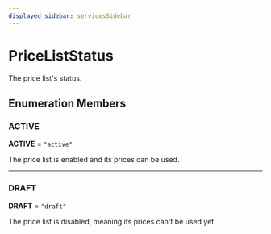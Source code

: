 ```yaml
---
displayed_sidebar: servicesSidebar
---
```



# PriceListStatus

The price list's status.

## Enumeration Members

### ACTIVE

 **ACTIVE** = `"active"`

The price list is enabled and its prices can be used.

___

### DRAFT

 **DRAFT** = `"draft"`

The price list is disabled, meaning its prices can't be used yet.
